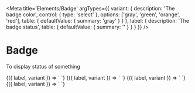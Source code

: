 
<Meta
  title='Elements/Badge'
  argTypes={{
    variant: {
      description: 'The badge color',
      control: { type: 'select' },
      options: ['gray', 'green', 'orange', 'red'],
      table: { defaultValue: { summary: 'gray' } }
    },
    label: {
      description: 'The badge status',
      table: { defaultValue: { summary: '' } }
    }
  }}
/>

# Badge

To display status of something

<Canvas>
  <Story
    name='gray'
    args={{
      variant: 'gray',
      label: 'Inactive',
    }}
  >
    {({ label, variant }) => `
      <v-badge
        variant='${variant}'
        label='${label}'
      />
    `}
  </Story>
</Canvas>

<Canvas>
  <Story
    name='green'
    args={{
      variant: 'green',
      label: 'Active',
    }}
  >
    {({ label, variant }) => `
      <v-badge
        variant='${variant}'
        label='${label}'
      />
    `}
  </Story>
</Canvas>

<Canvas>
  <Story
    name='orange'
    args={{
      variant: 'orange',
      label: 'Danger',
    }}
  >
    {({ label, variant }) => `
      <v-badge
        variant='${variant}'
        label='${label}'
      />
    `}
  </Story>
</Canvas>

<Canvas>
  <Story
    name='red'
    args={{
      variant: 'red',
      label: 'Unhealthy',
    }}
  >
    {({ label, variant }) => `
      <v-badge
        variant='${variant}'
        label='${label}'
      />
    `}
  </Story>
</Canvas>
